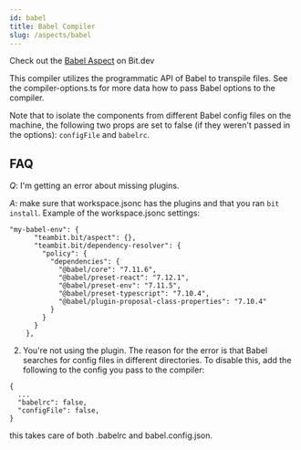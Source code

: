 ```yaml
---
id: babel
title: Babel Compiler
slug: /aspects/babel
---
```


Check out the [Babel Aspect](https://bit.dev/teambit/compilation/babel) on Bit.dev


This compiler utilizes the programmatic API of Babel to transpile files. See the compiler-options.ts for more data how to pass Babel options to the compiler.

Note that to isolate the components from different Babel config files on the machine, the following two props are set to false (if they weren't passed in the options): `configFile` and `babelrc`.

## FAQ

_Q_: I'm getting an error about missing plugins.

_A_: make sure that workspace.jsonc has the plugins and that you ran `bit install`.
Example of the workspace.jsonc settings:

```
"my-babel-env": {
      "teambit.bit/aspect": {},
      "teambit.bit/dependency-resolver": {
        "policy": {
          "dependencies": {
            "@babel/core": "7.11.6",
            "@babel/preset-react": "7.12.1",
            "@babel/preset-env": "7.11.5",
            "@babel/preset-typescript": "7.10.4",
            "@babel/plugin-proposal-class-properties": "7.10.4"
          }
        }
      }
    },
```

2. You're not using the plugin.
   The reason for the error is that Babel searches for config files in different directories. To disable this, add the following to the config you pass to the compiler:

```
{
  ...
  "babelrc": false,
  "configFile": false,
}
```

this takes care of both .babelrc and babel.config.json.